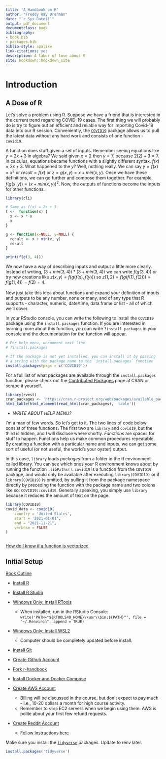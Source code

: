 ```yaml
---
title: 'A Handbook on R'
author: "Freddy Ray Drennan"
date: "`r Sys.Date()`"
output: pdf_document
documentclass: book
bibliography:
- book.bib
- packages.bib
biblio-style: apalike
link-citations: yes
description: A labor of love about R
site: bookdown::bookdown_site
---
```


# Introduction

## A Dose of R

Let's solve a problem using R. Suppose we have a friend that is interested in the current trend regarding COVID-19 cases. The first thing we will probably do is try to figure out an efficient and reliable way for importing Covid-19 data into our R session. Conveniently, the [`COVID19`](https://covid19datahub.io/articles/r.html) package allows us to pull the latest data without any hard work and consists of one function - `covid19`.

A function does stuff given a set of inputs. Remember seeing equations like $y = 2x + 3$ in algebra? We said given $x=2$ then $y=7$. because $2(2) + 3 = 7$. In calculus, equations became functions with a slightly different syntax. $f(x) = 2x + 3$. What happened to the $y$? Well, nothing really. We can say $y=f(x)=x^2$ or $result=f(x)$ or $z=g(x,y)=x + min(x, y)$. Once we have these definitions, we can go further and compose them together. For example, $f(g(x, y)) = (x + min(x, y))^2$. Now, the outputs of functions become the inputs for other functions.

```r
library(cli)

# Same as f(x) = 2x + 3
f <-  function(x) {
  x <- x * x
  x
}

g <- function(x=NULL, y=NULL) {
  result <- x + min(x, y)
  result
}

print(f(g(3, 4)))
```

We now have a way of describing inputs and output a little more clearly. Instead of writing, $(3 + min(3, 4)) * (3 + min(3, 4))$ we can write $f(g(3, 4))$ or try new creations like $z(x, y)=f(g(f(x), f(y)))$ so $z(1, 2)=f(g(f(1), f(2)))=f(g(1, 4))=f(2)=4$. \
\
Now just take this idea about functions and expand your definition of inputs and outputs to be any number, none or many, and of any type that R supports - character, numeric, date/time, data.frame or list - all of which we'll cover. \

In your RStudio console, you can write the following to install the `COVID19` package using the `install.packages` function. If you are interested in learning more about this function, you can write `?install.packages` in your console and the documentation for the function will appear.

```r
# For help menu, uncomment next line
# ?install.packages 

# If the package is not yet installed, you can install it by passing 
# a string with the package name to the `install.packages` function
install.packages(pkgs = c('COVID19'))
```

For a full list of what packages are available through the `install.packages` function, please check out the [Contributed Packages](https://cran.r-project.org/web/packages/index.html) page at CRAN or scrape it yourself. \

```r
library(rvest)
cran_packages <- 'https://cran.r-project.org/web/packages/available_packages_by_date.html'
html_table(html_element(read_html(cran_packages), 'table'))
```

-   *WRITE ABOUT HELP MENU?*

I'm a man of few words. So let's get to it. The two lines of code below consist of three functions. The first two are `library` and `covid19`, but the third is hidden, and I will disclose where shortly. *Functions* are spaces for stuff to happen. Functions help us make common procedures repeatable. By creating a function with a particular name and inputs, we can get some sort of useful (or not useful, the world's your oyster) output.

In this case, `library` loads *packages* from a folder in the R environment called library. You can see which ones your R environment knows about by running the function `.libPaths()`. `covid19` is a function from the `COVID19` package, and would only be available after executing `library(COVID19)` or if `library(COVID19)` is omitted, by pulling it from the package namespace directly by preceding the function with the package name and two colons like so: `COVID19::covid19`. Generally speaking, you simply use `library` because it reduces the amount of text on the page.

```r
library(COVID19)
covid_data <- covid19(
    country = 'United States', 
    start = '2021-01-01', 
    end = "2021-11-21",
    verbose = FALSE
)
```

```r

```

[How do I know if a function is vectorized](https://stackoverflow.com/questions/58568392/how-do-i-know-a-function-or-an-operation-in-r-is-vectorized#:~:text=To%20identify%20if%20an%20R%20object%20is%20a%20vector%20%2C%20I,a%20vector%20or%20False%20otherwise.)

## Initial Setup

[Book Outline](https://hackmd.io/vGRGEPo8QQyiG8gecWv71g)

-   [Install R](https://cran.r-project.org/)

-   [Install R Studio](https://www.rstudio.com/products/rstudio/download/)

-   [Windows Only: Install RTools](https://cran.r-project.org/bin/windows/Rtools/)

    -   When installed, run in the RStudio Console: `write('PATH="${RTOOLS40_HOME}\\usr\\bin;${PATH}"', file = "~/.Renviron", append = TRUE)`

-   [Windows Only: Install WSL2](https://www.omgubuntu.co.uk/how-to-install-wsl2-on-windows-10)

    -   Computer should be completely updated before install.

-   [Install Git](https://git-scm.com/downloads)

-   [Create Github Account](https://github.com/)

-   [Fork r-handbook](https://github.com/fdrennan/r-handbook)

-   [Install Docker and Docker Compose](https://docs.docker.com/get-docker/)

-   [Create AWS Account](https://aws.amazon.com/)

    -   Billing will be discussed in the course, but don't expect to pay much - i.e., 10-20 dollars a month for high course activity.
    -   Remember to `stop` EC2 servers when we begin using them. AWS is polite about your first few refund requests.

-   [Create Reddit Account](reddit.com)

    -   [Follow Instructions here](https://towardsdatascience.com/how-to-use-the-reddit-api-in-python-5e05ddfd1e5c)

Make sure you install the [`tidyverse`](https://www.tidyverse.org/) packages. Update to renv later.

```r
install.packages('tidyverse')
```
